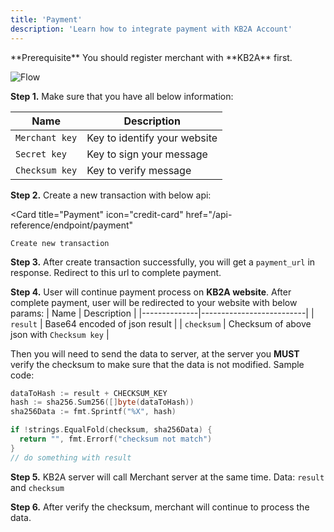 ```yaml
---
title: 'Payment'
description: 'Learn how to integrate payment with KB2A Account'
---
```


<Info>
  **Prerequisite** You should register merchant with **KB2A** first.
</Info>

<img
  className="rounded-xl"
  src="/images/flow.png"
  alt="Flow"
/>

**Step 1.** Make sure that you have all below information:

|     Name     |       Description        |
|--------------|--------------------------|
| `Merchant key` | Key to identify your website          |
| `Secret key`   | Key to sign your message |
| `Checksum key` | Key to verify message    |

**Step 2.** Create a new transaction with below api:

 <Card
    title="Payment"
    icon="credit-card"
    href="/api-reference/endpoint/payment"
  >
    Create new transaction
  </Card>

**Step 3.** After create transaction successfully, you will get a `payment_url` in response. Redirect to this url to complete payment.

**Step 4.** User will continue payment process on **KB2A website**. After complete payment, user will be redirected to your website with below params:
|     Name     |       Description        |
|--------------|--------------------------|
| `result`     | Base64 encoded of json result    |
| `checksum`   | Checksum of above json with `Checksum key` |

Then you will need to send the data to server, at the server you **MUST** verify the checksum to make sure that the data is not modified. Sample code:

```go validateChecksum.go
dataToHash := result + CHECKSUM_KEY
hash := sha256.Sum256([]byte(dataToHash))
sha256Data := fmt.Sprintf("%X", hash)

if !strings.EqualFold(checksum, sha256Data) {
  return "", fmt.Errorf("checksum not match")
}
// do something with result
```

**Step 5.** KB2A server will call Merchant server at the same time. Data: `result` and `checksum`

**Step 6.** After verify the checksum, merchant will continue to process the data.